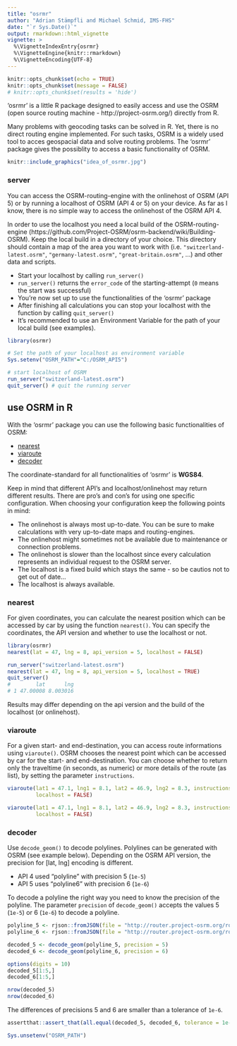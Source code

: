 ```yaml
---
title: "osrmr"
author: "Adrian Stämpfli and Michael Schmid, IMS-FHS"
date: "`r Sys.Date()`"
output: rmarkdown::html_vignette
vignette: >
  %\VignetteIndexEntry{osrmr}
  %\VignetteEngine{knitr::rmarkdown}
  %\VignetteEncoding{UTF-8}
---
```


```r
knitr::opts_chunk$set(echo = TRUE)
knitr::opts_chunk$set(message = FALSE)
# knitr::opts_chunk$set(results = 'hide')
```

<!-- Code for adding footnotes: footnotes^[This is a footnote.] -->

'osrmr' is a little R package designed to easily access and use the OSRM (open source routing machine - 
http://project-osrm.org/) directly from R.  
  
Many problems with geocoding tasks can be solved in R. Yet, there is no direct routing engine 
implemented. For such tasks, OSRM is a widely used tool to acces geospacial data and solve 
routing problems. The 'osrmr' package gives the possiblity to access a basic functionality of OSRM. 

```r
knitr::include_graphics("idea_of_osrmr.jpg")
```

### server

You can access the OSRM-routing-engine with the onlinehost of OSRM (API 5) or by running
a localhost of OSRM (API 4 or 5) on your device. As far as I know, there is no simple way 
to access the onlinehost of the OSRM API 4.
  
In order to use the localhost you need a local build of the OSRM-routing-engine (https://github.com/Project-OSRM/osrm-backend/wiki/Building-OSRM). Keep the local build in 
a directory of your choice. This directory should contain a map of the area you want to 
work with (i.e. `"switzerland-latest.osrm"`, `"germany-latest.osrm"`, `"great-britain.osrm"`,
...) and other data and scripts. 

 * Start your localhost by calling `run_server()`
 * `run_server()` returns the `error_code` of the starting-attempt (`0` means the start was successful)
 * You're now set up to use the functionalities of the 'osrmr' package
 * After finishing all calculations you can stop your localhost with the function by calling `quit_server()`
 * It's recommended to use an Environment Variable for the path of your local build (see examples).

```r
library(osrmr)

# Set the path of your localhost as environment variable
Sys.setenv("OSRM_PATH"="C:/OSRM_API5")

# start localhost of OSRM
run_server("switzerland-latest.osrm")
quit_server() # quit the running server

```


## use OSRM in R

With the 'osrmr' package you can use the following basic functionalities of OSRM: 

 * [nearest](#nearest)
 * [viaroute](#viaroute)
 * [decoder](#decoder)

The coordinate-standard for all functionalities of 'osrmr' is **WGS84**.  
  
Keep in mind that different API's and localhost/onlinehost may return different results. There 
are pro's and con's for using one specific configuration. When choosing your configuration 
keep the following points in mind: 

 * The onlinehost is always most up-to-date. You can be sure to make calculations with very 
   up-to-date maps and routing-engines. 
 * The onlinehost might sometimes not be available due to maintenance or connection problems. 
 * The onlinehost is slower than the localhost since every calculation represents an individual 
   request to the OSRM server.
 * The localhost is a fixed build which stays the same - so be cautios not to get out of date...
 * The localhost is always available.

### nearest {#nearest}

For given coordinates, you can calculate the nearest position which can be accessed by car by
using the function `nearest()`. You can specify the coordinates, the API version and whether
to use the localhost or not. 

```r
library(osrmr)
nearest(lat = 47, lng = 8, api_version = 5, localhost = FALSE)
```

```r
run_server("switzerland-latest.osrm")
nearest(lat = 47, lng = 8, api_version = 5, localhost = TRUE)
quit_server()
#        lat      lng
# 1 47.00008 8.003016

```


Results may differ depending on the api version and the build of the localhost (or onlinehost). 


### viaroute {#viaroute}

For a given start- and end-destination, you can access route informations using `viaroute()`.
OSRM chooses the nearest point which can be accessed by car for the start- and end-destination.
You can choose whether to return only the traveltime (in seconds, as numeric) or 
more details of the route (as list), by setting the parameter `instructions`. 

```r
viaroute(lat1 = 47.1, lng1 = 8.1, lat2 = 46.9, lng2 = 8.3, instructions = FALSE,
         localhost = FALSE)

viaroute(lat1 = 47.1, lng1 = 8.1, lat2 = 46.9, lng2 = 8.3, instructions = TRUE,
         localhost = FALSE)
```


### decoder {#decoder}

Use `decode_geom()` to decode polylines. Polylines can be generated with OSRM (see example 
below). Depending on the OSRM API version, the precision for [lat, lng] encoding is different. 

 * API 4 used "polyline" with precision 5 (`1e-5`)
 * API 5 uses "polyline6" with precision 6 (`1e-6`)

To decode a polyline the right way you need to know the precision of the polyline. The parameter
`precision` of `decode_geom()` accepts the values 5 (`1e-5`) or 6 (`1e-6`) to decode a polyline. 
```r
polyline_5 <- rjson::fromJSON(file = "http://router.project-osrm.org/route/v1/driving/8.1,47.1;8.3,46.9?steps=false&geometries=polyline")$routes[[1]]$geometry
polyline_6 <- rjson::fromJSON(file = "http://router.project-osrm.org/route/v1/driving/8.1,47.1;8.3,46.9?steps=false&geometries=polyline6")$routes[[1]]$geometry

decoded_5 <- decode_geom(polyline_5, precision = 5)
decoded_6 <- decode_geom(polyline_6, precision = 6)

options(digits = 10)
decoded_5[1:5,]
decoded_6[1:5,]

nrow(decoded_5)
nrow(decoded_6)
```

The differences of precisions 5 and 6 are smaller than a tolerance of `1e-6`.
```r
assertthat::assert_that(all.equal(decoded_5, decoded_6, tolerance = 1e-6))
```

```r
Sys.unsetenv("OSRM_PATH")
```


